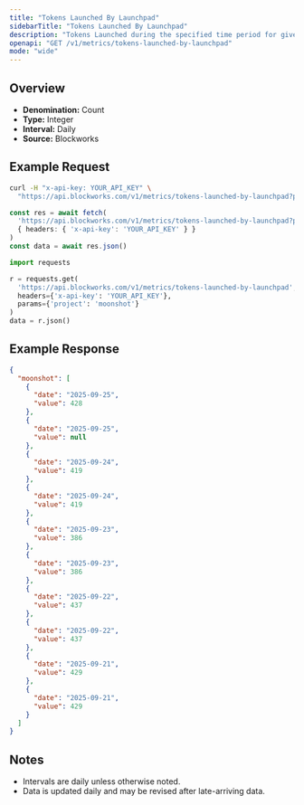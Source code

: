 ```yaml
---
title: "Tokens Launched By Launchpad"
sidebarTitle: "Tokens Launched By Launchpad"
description: "Tokens Launched during the specified time period for given launchpad."
openapi: "GET /v1/metrics/tokens-launched-by-launchpad"
mode: "wide"
---
```


## Overview

- **Denomination:** Count
- **Type:** Integer
- **Interval:** Daily
- **Source:** Blockworks

## Example Request

<CodeGroup>

```bash cURL
curl -H "x-api-key: YOUR_API_KEY" \
  "https://api.blockworks.com/v1/metrics/tokens-launched-by-launchpad?project=moonshot"
```

```typescript TypeScript
const res = await fetch(
  'https://api.blockworks.com/v1/metrics/tokens-launched-by-launchpad?project=moonshot',
  { headers: { 'x-api-key': 'YOUR_API_KEY' } }
)
const data = await res.json()
```

```python Python
import requests

r = requests.get(
  'https://api.blockworks.com/v1/metrics/tokens-launched-by-launchpad',
  headers={'x-api-key': 'YOUR_API_KEY'},
  params={'project': 'moonshot'}
)
data = r.json()
```

</CodeGroup>

## Example Response

```json
{
  "moonshot": [
    {
      "date": "2025-09-25",
      "value": 428
    },
    {
      "date": "2025-09-25",
      "value": null
    },
    {
      "date": "2025-09-24",
      "value": 419
    },
    {
      "date": "2025-09-24",
      "value": 419
    },
    {
      "date": "2025-09-23",
      "value": 386
    },
    {
      "date": "2025-09-23",
      "value": 386
    },
    {
      "date": "2025-09-22",
      "value": 437
    },
    {
      "date": "2025-09-22",
      "value": 437
    },
    {
      "date": "2025-09-21",
      "value": 429
    },
    {
      "date": "2025-09-21",
      "value": 429
    }
  ]
}
```

## Notes
- Intervals are daily unless otherwise noted.
- Data is updated daily and may be revised after late-arriving data.